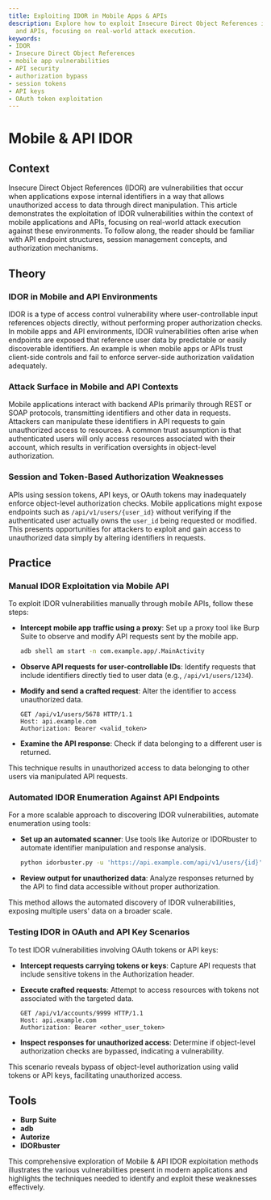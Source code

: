 ```yaml
---
title: Exploiting IDOR in Mobile Apps & APIs
description: Explore how to exploit Insecure Direct Object References in mobile apps
  and APIs, focusing on real-world attack execution.
keywords:
- IDOR
- Insecure Direct Object References
- mobile app vulnerabilities
- API security
- authorization bypass
- session tokens
- API keys
- OAuth token exploitation
---
```


# Mobile & API IDOR

## Context

Insecure Direct Object References (IDOR) are vulnerabilities that occur when applications expose internal identifiers in a way that allows unauthorized access to data through direct manipulation. This article demonstrates the exploitation of IDOR vulnerabilities within the context of mobile applications and APIs, focusing on real-world attack execution against these environments. To follow along, the reader should be familiar with API endpoint structures, session management concepts, and authorization mechanisms.

## Theory

### IDOR in Mobile and API Environments

IDOR is a type of access control vulnerability where user-controllable input references objects directly, without performing proper authorization checks. In mobile apps and API environments, IDOR vulnerabilities often arise when endpoints are exposed that reference user data by predictable or easily discoverable identifiers. An example is when mobile apps or APIs trust client-side controls and fail to enforce server-side authorization validation adequately.

### Attack Surface in Mobile and API Contexts

Mobile applications interact with backend APIs primarily through REST or SOAP protocols, transmitting identifiers and other data in requests. Attackers can manipulate these identifiers in API requests to gain unauthorized access to resources. A common trust assumption is that authenticated users will only access resources associated with their account, which results in verification oversights in object-level authorization.

### Session and Token-Based Authorization Weaknesses

APIs using session tokens, API keys, or OAuth tokens may inadequately enforce object-level authorization checks. Mobile applications might expose endpoints such as `/api/v1/users/{user_id}` without verifying if the authenticated user actually owns the `user_id` being requested or modified. This presents opportunities for attackers to exploit and gain access to unauthorized data simply by altering identifiers in requests.

## Practice

### Manual IDOR Exploitation via Mobile API

To exploit IDOR vulnerabilities manually through mobile APIs, follow these steps:

- **Intercept mobile app traffic using a proxy**: Set up a proxy tool like Burp Suite to observe and modify API requests sent by the mobile app.

    ```bash
    adb shell am start -n com.example.app/.MainActivity
    ```

- **Observe API requests for user-controllable IDs**: Identify requests that include identifiers directly tied to user data (e.g., `/api/v1/users/1234`).

- **Modify and send a crafted request**: Alter the identifier to access unauthorized data.

    ```http
    GET /api/v1/users/5678 HTTP/1.1
    Host: api.example.com
    Authorization: Bearer <valid_token>
    ```

- **Examine the API response**: Check if data belonging to a different user is returned.

This technique results in unauthorized access to data belonging to other users via manipulated API requests.

### Automated IDOR Enumeration Against API Endpoints

For a more scalable approach to discovering IDOR vulnerabilities, automate enumeration using tools:

- **Set up an automated scanner**: Use tools like Autorize or IDORbuster to automate identifier manipulation and response analysis.

    ```bash
    python idorbuster.py -u 'https://api.example.com/api/v1/users/{id}' -t <valid_token> -r 1000-2000
    ```

- **Review output for unauthorized data**: Analyze responses returned by the API to find data accessible without proper authorization.

This method allows the automated discovery of IDOR vulnerabilities, exposing multiple users' data on a broader scale.

### Testing IDOR in OAuth and API Key Scenarios

To test IDOR vulnerabilities involving OAuth tokens or API keys:

- **Intercept requests carrying tokens or keys**: Capture API requests that include sensitive tokens in the Authorization header.

- **Execute crafted requests**: Attempt to access resources with tokens not associated with the targeted data.

    ```http
    GET /api/v1/accounts/9999 HTTP/1.1
    Host: api.example.com
    Authorization: Bearer <other_user_token>
    ```

- **Inspect responses for unauthorized access**: Determine if object-level authorization checks are bypassed, indicating a vulnerability.

This scenario reveals bypass of object-level authorization using valid tokens or API keys, facilitating unauthorized access.

## Tools

- **Burp Suite**
- **adb**
- **Autorize**
- **IDORbuster** 

This comprehensive exploration of Mobile & API IDOR exploitation methods illustrates the various vulnerabilities present in modern applications and highlights the techniques needed to identify and exploit these weaknesses effectively.